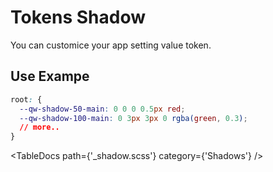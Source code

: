 
<Meta title='Design System/Design Tokens/Shadow' />

# Tokens Shadow

You can customice your app setting value token.

## Use Exampe

```css
root: {
  --qw-shadow-50-main: 0 0 0 0.5px red;
  --qw-shadow-100-main: 0 3px 3px 0 rgba(green, 0.3);
  // more..
}
```

<TableDocs path={'_shadow.scss'} category={'Shadows'} />
